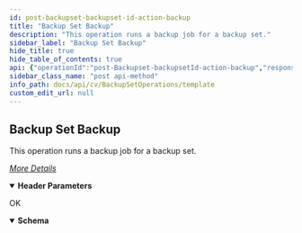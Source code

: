 ```yaml
---
id: post-backupset-backupset-id-action-backup
title: "Backup Set Backup"
description: "This operation runs a backup job for a backup set."
sidebar_label: "Backup Set Backup"
hide_title: true
hide_table_of_contents: true
api: {"operationId":"post-Backupset-backupsetId-action-backup","responses":{"200":{"description":"OK","content":{"application/json":{"schema":{"type":"object","properties":{"taskId":{"type":"integer"},"jobIds":{"type":"array","items":{"type":"string"}}},"x-examples":{"Example 1":{"taskId":438,"jobIds":["2316","2317","2318","2319","2320","2321"]}}},"examples":{"Backup Set Backup":{"value":{"taskId":438,"jobIds":["2316","2317","2318","2319","2320","2321"]}}}}}}},"description":"This operation runs a backup job for a backup set.\n\n[_More Details_](http://documentation.commvault.com/commvault/v11/article?p=features/rest_api/operations/post_backup_set_backup.htm)\n","parameters":[{"schema":{"type":"string"},"in":"header","name":"AuthToken","required":true}],"tags":["Backup Set Operations"],"method":"post","path":"/Backupset/action/backup","servers":[{"url":"http://{hostname}/webconsole/api","variables":{"hostname":{"default":"localhost","description":"Webconsole"}}}],"info":{"title":"Template","contact":{},"version":"1.0","description":"Template"},"postman":{"name":"Backup Set Backup","description":{"content":"This operation runs a backup job for a backup set.\n\n[_More Details_](http://documentation.commvault.com/commvault/v11/article?p=features/rest_api/operations/post_backup_set_backup.htm)\n","type":"text/plain"},"url":{"path":["Backupset","action","backup"],"host":["{{baseUrl}}"],"query":[],"variable":[]},"header":[{"disabled":false,"description":{"content":"(Required) ","type":"text/plain"},"key":"AuthToken","value":""},{"key":"Accept","value":"application/json"}],"method":"POST"}}
sidebar_class_name: "post api-method"
info_path: docs/api/cv/BackupSetOperations/template
custom_edit_url: null
---
```



## Backup Set Backup



This operation runs a backup job for a backup set.

[_More Details_](http://documentation.commvault.com/commvault/v11/article?p=features/rest_api/operations/post_backup_set_backup.htm)


<details style={{"marginBottom":"1rem"}} data-collapsed={false} open={true}><summary style={{}}><strong>Header Parameters</strong></summary><div><ul><ParamsItem className={"paramsItem"} param={{"schema":{"type":"string"},"in":"header","name":"AuthToken","required":true}}></ParamsItem></ul></div></details><div><ApiTabs><TabItem label={"200"} value={"200"}><div>

OK

</div><div><MimeTabs schemaType={"response"}><TabItem label={"application/json"} value={"application/json"}><SchemaTabs><TabItem label={"Schema"} value={"Schema"}><details style={{}} data-collapsed={false} open={true}><summary style={{"textAlign":"left"}}><strong>Schema</strong></summary><div style={{"textAlign":"left","marginLeft":"1rem"}}></div><ul style={{"marginLeft":"1rem"}}><SchemaItem collapsible={false} name={"taskId"} required={false} deprecated={undefined} schemaDescription={undefined} schemaName={"integer"} qualifierMessage={undefined} defaultValue={undefined}></SchemaItem><SchemaItem collapsible={false} name={"jobIds"} required={false} deprecated={undefined} schemaDescription={undefined} schemaName={"string[]"} qualifierMessage={undefined} defaultValue={undefined}></SchemaItem></ul></details></TabItem><TabItem label={"Example (from schema)"} value={"Example (from schema)"}><ResponseSamples responseExample={"{\n  \"taskId\": 0,\n  \"jobIds\": [\n    \"string\"\n  ]\n}"} language={"json"}></ResponseSamples></TabItem><TabItem label={" Backup  Set  Backup"} value={" Backup  Set  Backup"}><ResponseSamples responseExample={"{\n  \"taskId\": 438,\n  \"jobIds\": [\n    \"2316\",\n    \"2317\",\n    \"2318\",\n    \"2319\",\n    \"2320\",\n    \"2321\"\n  ]\n}"} language={"json"}></ResponseSamples></TabItem></SchemaTabs></TabItem></MimeTabs></div></TabItem></ApiTabs></div>
      